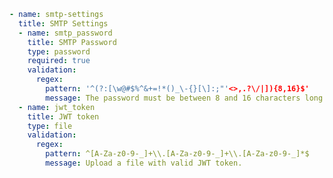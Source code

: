 ```yaml
- name: smtp-settings
  title: SMTP Settings
  - name: smtp_password
    title: SMTP Password
    type: password
    required: true
    validation:
      regex: 
        pattern: '^(?:[\w@#$%^&+=!*()_\-{}[\]:;"'<>,.?\/|]){8,16}$'
        message: The password must be between 8 and 16 characters long and can contain a combination of uppercase letters, lowercase letters, digits, and special characters.
  - name: jwt_token
    title: JWT token
    type: file
    validation:
      regex: 
        pattern: ^[A-Za-z0-9-_]+\\.[A-Za-z0-9-_]+\\.[A-Za-z0-9-_]*$
        message: Upload a file with valid JWT token.            
```
